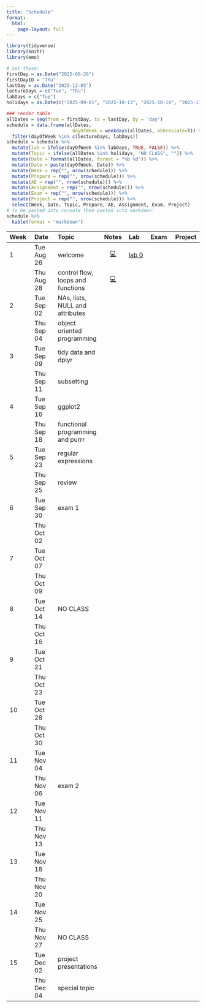 ```yaml
---
title: "Schedule"
format: 
  html: 
    page-layout: full
---
```


```r
library(tidyverse)
library(knitr)
library(emo)
```

```r
# set these:
firstDay = as.Date("2025-08-26")
firstDayID = "Thu"
lastDay = as.Date("2025-12-05")
lectureDays = c("Tue", "Thu")
labDays = c("Tue")
holidays = as.Date(c("2025-09-01", "2025-10-13", "2025-10-14", "2025-11-26", "2025-11-27", "2025-11-28"))

### render table
allDates = seq(from = firstDay, to = lastDay, by = 'day')
schedule = data.frame(allDates,
                        dayOfWeek = weekdays(allDates, abbreviate=T)) %>%
  filter(dayOfWeek %in% c(lectureDays, labDays))
schedule = schedule %>%
  mutate(lab = ifelse(dayOfWeek %in% labDays, TRUE, FALSE)) %>%
  mutate(Topic = ifelse(allDates %in% holidays, "NO CLASS", "")) %>%
  mutate(Date = format(allDates, format = "%b %d")) %>%
  mutate(Date = paste(dayOfWeek, Date)) %>%
  mutate(Week = rep("", nrow(schedule))) %>%
  mutate(Prepare = rep("", nrow(schedule))) %>%
  mutate(AE = rep("", nrow(schedule))) %>%
  mutate(Assignment = rep("", nrow(schedule))) %>%
  mutate(Exam = rep("", nrow(schedule))) %>%
  mutate(Project = rep("", nrow(schedule))) %>%
  select(Week, Date, Topic, Prepare, AE, Assignment, Exam, Project)
# to be pasted into console then pasted into markdown:
schedule %>%
  kable(format = "markdown")
```

| Week | Date | Topic | Notes | Lab | Exam | Project |
|:----------|:----------|:----------|:---------:|:----------|:----------|:----------|
| 1  | Tue Aug 26 | welcome | [💻](/slides/01-welcome.html) | [lab 0](/labs/lab0.html) |  |  |
|  | Thu Aug 28 | control flow, loops and functions | [💻](/slides/lec02.html) |  |  |  |
| 2 | Tue Sep 02 | NAs, lists, NULL and attributes |  |  |  |  |
|  | Thu Sep 04 | object oriented programming |  |  |  |  |
|3  | Tue Sep 09 | tidy data and dplyr |  |  |  |  |
|  | Thu Sep 11 | subsetting |  |  |  |  |
| 4 | Tue Sep 16 | ggplot2 |  |  |  |  |
|  | Thu Sep 18 | functional programming and purrr |  |  |  |  |
| 5 | Tue Sep 23 | regular expressions |  |  |  |  |
|  | Thu Sep 25 | review  |  |  |  |  |
| 6 | Tue Sep 30 | exam 1 |  |  |  |  |
|  | Thu Oct 02 |  |  |  |  |  |
| 7 | Tue Oct 07 |  |  |  |  |  |
|  | Thu Oct 09 |  |  |  |  |  |
| 8 | Tue Oct 14 | NO CLASS |  |  |  |  |
|  | Thu Oct 16 |  |  |  |  |  |
| 9 | Tue Oct 21 |  |  |  |  |  |
|  | Thu Oct 23 |  |  |  |  |  |
| 10 | Tue Oct 28 |  |  |  |  |  |
|  | Thu Oct 30 |  |  |  |  |  |
| 11 | Tue Nov 04 |  |  |  |  |  |
|  | Thu Nov 06 | exam 2 |  |  |  |  |
|12  | Tue Nov 11 |  |  |  |  |  |
|  | Thu Nov 13 |  |  |  |  |  |
| 13 | Tue Nov 18 |  |  |  |  |  |
|  | Thu Nov 20 |  |  |  |  |  |
| 14 | Tue Nov 25 |  |  |  |  |  |
|  | Thu Nov 27 | NO CLASS |  |  |  |  |
| 15 | Tue Dec 02 | project presentations |  |  |  |  |
|  | Thu Dec 04 | special topic  |  |  |  |  |

<!-- | Week | Date       | Topic                                  |              Notes              | Lab                      | Exam                                  | Project | -->

<!-- |:----------|:----------|:----------|:---------:|:----------|:----------|:----------| -->

<!-- | 0    | Fri Jan 13 | welcome                                |  [💻](/slides/01-welcome.html)  |                          |                                       |         | -->

<!-- | 1    | Tue Jan 17 | git                                    | [💻](/slides/lab0-welcome.html) | [lab 0](/labs/lab0.html) |                                       |         | -->

<!-- |      | Wed Jan 18 | control flow, loops and functions      |    [💻](/slides/lec02.html)     |                          |                                       |         | -->

<!-- |      | Fri Jan 20 | NAs, lists, NULL and attributes        |    [💻](/slides/lec03.html)     |                          |                                       |         | -->

<!-- | 2    | Tue Jan 24 | if it's a function, fix it             |                                 | [lab 1](/labs/lab1.html) |                                       |         | -->

<!-- |      | Wed Jan 25 | object oriented programming            |    [💻](/slides/lec04.html)     |                          |                                       |         | -->

<!-- |      | Fri Jan 27 | tidy data and dplyr                    |    [💻](/slides/lec05.html)     |                          |                                       |         | -->

<!-- | 3    | Tue Jan 31 | computational masonry                  |                                 | [lab 2](/labs/lab2.html) |                                       |         | -->

<!-- |      | Wed Feb 01 | subsetting                             |    [💻](/slides/lec06.html)     |                          |                                       |         | -->

<!-- |      | Fri Feb 03 | ggplot2                                |    [💻](/slides/lec07.html)     |                          |                                       |         | -->

<!-- | 4    | Tue Feb 07 | dream of plots                         |                                 | [lab 3](/labs/lab3.html) |                                       |         | -->

<!-- |      | Wed Feb 08 | functional programming and purrr       |    [💻](/slides/lec08.html)     |                          |                                       |         | -->

<!-- |      | Fri Feb 10 | regular expressions                    |    [💻](/slides/lec09.html)     |                          |                                       |         | -->

<!-- | 5    | Tue Feb 14 | wrangling the written word             |                                 | [lab 4](/labs/lab4.html) |                                       |         | -->

<!-- |      | Wed Feb 15 | catch-up                               |                                 |                          |                                       |         | -->

<!-- |      | Fri Feb 17 | review / questions / exam              |                                 |                          | [exam 1 release](/exams/exam01.html) |         | -->

<!-- | 6    | Tue Feb 21 | no lab: exam 1                         |                                 |                |   exam 1 due                                    |         | -->

<!-- |      | Wed Feb 22 | complexity and parallelization |  [💻](/slides/lec10.html)                                |                          |                                       |         | -->

<!-- |      | Fri Feb 24 | intro to optimization          |  [💻](/slides/lec11.html)                                |                          |                                       |         | -->

<!-- | 7    | Tue Feb 28 | where's zero?                                       |                                 | [lab 5](/labs/lab5.html)                         |                                       |         | -->

<!-- |      | Wed Mar 01 | Newton-Raphson                  |[💻](/slides/lec12.html)                                  |                          |                                       |         | -->

<!-- |      | Fri Mar 03 | Newton-Raphson examples           |                                 |                          |                                       |         | -->

<!-- | 8    | Tue Mar 07 |  continue lab                                      |                                 |                          |                                       |         | -->

<!-- |      | Wed Mar 08 | MM principles   |   [💻](/slides/lec13.html)                              |                          |                                       |         | -->

<!-- |      | Fri Mar 10 | MM example                        |   [💻](/slides/lec14.html)                              |                          |                                       |         | -->

<!-- | 9    | Tue Mar 14 | NO CLASS: Spring break                 |                                 |                          |                                       |         | -->

<!-- |      | Wed Mar 15 | NO CLASS: Spring break                 |                                 |                          |                                       |         | -->

<!-- |      | Fri Mar 17 | NO CLASS: Spring break                 |                                 |                          |                                       |         | -->

<!-- | 10   | Tue Mar 21 | ascend the likelihood                                      |                                 | [lab 6](/labs/lab6.html)                          |                                       |         | -->

<!-- |      | Wed Mar 22 | EM algorithm                      | [💻](/slides/lec15.html)                                 |                          |                                       |         | -->

<!-- |      | Fri Mar 24 | Monte Carlo integration                          |  [💻](/slides/lec16.html)                                |                          |                                       |         | -->

<!-- | 11   | Tue Mar 28 | continue lab                                       |                                 |                          |                                       |         | -->

<!-- |      | Wed Mar 29 | importance sampling                                 | [💻](/slides/lec17.html)                                 |                          |                                       |         | -->

<!-- |      | Fri Mar 31 | review / questions / exam                          |                                 |                          |   [exam 2 release](/exams/exam02.html)                                     |          | -->

<!-- | 12   | Tue Apr 04 |  no lab: exam 2                                       |                               |                          |  exam 2 due                                     |         | -->

<!-- |      | Wed Apr 05 |  shiny I                 |  [💻](/slides/lec18.html)                                |                          |                                       |         | -->

<!-- |      | Fri Apr 07 | shiny II              |                                 |                          |                                       |         | -->

<!-- | 13   | Tue Apr 11 | shiny dashboard                                  |                                 |               [on GitHub](https://github.com/orgs/sta323-sp23/repositories)         |                                  |         | -->

<!-- |      | Wed Apr 12 | SQL                 |                                 |                          |                                       |         | -->

<!-- |      | Fri Apr 14 | project tips                          |                                 |                          |                                       |         | -->

<!-- | 14   | Tue Apr 18 | project workday                                     |                                 |                          |                                       |         | -->

<!-- |      | Wed Apr 19 | APIs                                   |   [💻](/slides/lec20.html)                               |                          |                                       |         | -->

<!-- |      | Fri Apr 21 | covariance & PCA                                    | [💻](/slides/lec21.html)                                |                          |                                       |         | -->

<!-- | 15   | Tue Apr 25 | project presentations              |                                 |                          |                                       |         | -->

<!-- |      | Wed Apr 26 | special topic: cryptanalysis                         |  [💻](/slides/lec22.html)                               |                          |                                       |         | -->
